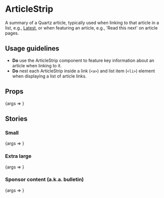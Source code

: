 
<Meta title="Content/ArticleStrip" component={ArticleStrip} />

# ArticleStrip

A summary of a Quartz article, typically used when linking to that article in a list, e.g., [Latest](https://qz.com/latest/), or when featuring an article, e.g., 'Read this next' on article pages.

## Usage guidelines

- **Do** use the ArticleStrip component to feature key information about an article when linking to it.
- **Do** nest each ArticleStrip inside a link (`<a>`) and list item (`<li>`) element when displaying a list of article links.

## Props

<Canvas>
	<Story
		args={{
			dateGmt: '2020-10-22T15:00:42',
			kicker: 'Lessons from language',
			thumbnailUrl: 'https://cms.qz.com/wp-content/uploads/2020/10/2020-10-07T071126Z_1691387157_RC2JDJ9CKQYM_RTRMADP_3_HEALTH-CORONAVIRUS-ITALY-GRANDAD-e1603314985764.jpg',
			title: 'IBM scientists hope to detect early signs of dementia using AI',
		}}
		name="Default"
	>
		{args => <ArticleStrip {...args} />}
	</Story>
</Canvas>

<ArgsTable story="Default" />

## Stories

### Small

<Canvas>
	<Story
		args={{
			dateGmt: '2020-10-22T02:31:44',
			edition: 'Quartz India',
			kicker: 'Gaming the space',
			size: 'small',
			thumbnailUrl: 'https://cms.qz.com/wp-content/uploads/2020/10/2009-05-23T120000Z_838732280_GM1E55O084W01_RTRMADP_3_CRICKET-IPL-e1602590703187.jpg',
			title: 'Flush with cash, India’s sports fantasy startups are gaining ground',
		}}
		name="Small"
	>
		{args => <ArticleStrip {...args} />}
	</Story>
</Canvas>

### Extra large

<Canvas>
	<Story
		args={{
			dateGmt: '2020-10-17T08:00:37',
			edition: 'Quartz Africa',
			kicker: 'South Africa replugged',
			size: 'extra-large',
			thumbnailUrl: 'https://cms.qz.com/wp-content/uploads/2020/10/2020-10-08T165034Z_848144848_RC2GEJ9SA1SA_RTRMADP_3_MINING-JHB-INDABA-ESKOM-e1602880878339.jpg',
			title: 'South Africa’s unusual electrical plugs and sockets are headed for retirement',
		}}
		name="XL"
	>
		{args => <ArticleStrip {...args} />}
	</Story>
</Canvas>

### Sponsor content (a.k.a. bulletin)

<Canvas>
	<Story
		args={{
			size: 'extra-large',
			sponsor: 'Citrix',
			thumbnailUrl: 'https://cms.qz.com/wp-content/uploads/2018/11/Citrix_AB1-Twitter-B.png',
			title: 'A renowned psychologist discusses the causes of FOMO in this audio interactive',
		}}
		name="Bulletin"
	>
		{args => <ArticleStrip {...args} />}
	</Story>
</Canvas>
